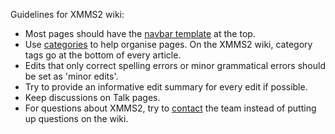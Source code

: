 {{Navbar}}

Guidelines for XMMS2 wiki:

* Most pages should have the [[Template:Navbar | navbar template]] at the top.
* Use [[Special:Categories | categories]] to help organise pages. On the XMMS2 wiki, category tags go at the bottom of every article.
* Edits that only correct spelling errors or minor grammatical errors should be set as 'minor edits'.
* Try to provide an informative edit summary for every edit if possible.
* Keep discussions on Talk pages.
* For questions about XMMS2, try to [[About#Contact_info | contact]] the team instead of putting up questions on the wiki.